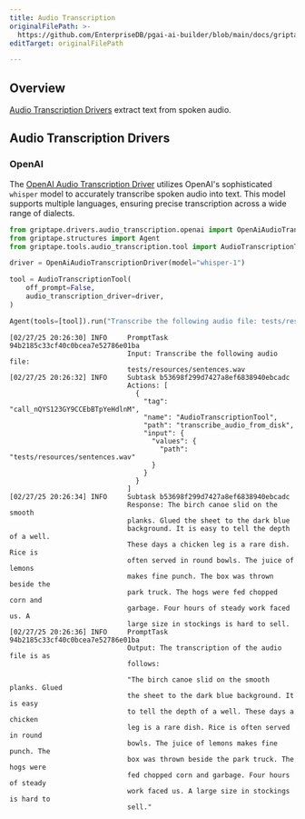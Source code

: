 ```yaml
---
title: Audio Transcription
originalFilePath: >-
  https://github.com/EnterpriseDB/pgai-ai-builder/blob/main/docs/griptape-framework/drivers/audio-transcription-drivers.md
editTarget: originalFilePath

---
```


## Overview

[Audio Transcription Drivers](../reference/drivers/audio_transcription) extract text from spoken audio.

## Audio Transcription Drivers

### OpenAI

The [OpenAI Audio Transcription Driver](../reference/drivers/audio_transcription/openai_audio_transcription_driver.mdx) utilizes OpenAI's sophisticated `whisper` model to accurately transcribe spoken audio into text. This model supports multiple languages, ensuring precise transcription across a wide range of dialects.

<TabContainer>
<Tab title="Code">

```python
from griptape.drivers.audio_transcription.openai import OpenAiAudioTranscriptionDriver
from griptape.structures import Agent
from griptape.tools.audio_transcription.tool import AudioTranscriptionTool

driver = OpenAiAudioTranscriptionDriver(model="whisper-1")

tool = AudioTranscriptionTool(
    off_prompt=False,
    audio_transcription_driver=driver,
)

Agent(tools=[tool]).run("Transcribe the following audio file: tests/resources/sentences.wav")

```

</Tab>

<Tab title="Logs">

```text
[02/27/25 20:26:30] INFO     PromptTask 94b2185c33cf40c0bcea7e52786e01ba        
                             Input: Transcribe the following audio file:        
                             tests/resources/sentences.wav                      
[02/27/25 20:26:32] INFO     Subtask b53698f299d7427a8ef6838940ebcadc           
                             Actions: [                                         
                               {                                                
                                 "tag": "call_nQYS123GY9CCEbBTpYeHdlnM",        
                                 "name": "AudioTranscriptionTool",              
                                 "path": "transcribe_audio_from_disk",          
                                 "input": {                                     
                                   "values": {                                  
                                     "path": "tests/resources/sentences.wav"    
                                   }                                            
                                 }                                              
                               }                                                
                             ]                                                  
[02/27/25 20:26:34] INFO     Subtask b53698f299d7427a8ef6838940ebcadc           
                             Response: The birch canoe slid on the smooth       
                             planks. Glued the sheet to the dark blue           
                             background. It is easy to tell the depth of a well.
                             These days a chicken leg is a rare dish. Rice is   
                             often served in round bowls. The juice of lemons   
                             makes fine punch. The box was thrown beside the    
                             park truck. The hogs were fed chopped corn and     
                             garbage. Four hours of steady work faced us. A     
                             large size in stockings is hard to sell.           
[02/27/25 20:26:36] INFO     PromptTask 94b2185c33cf40c0bcea7e52786e01ba        
                             Output: The transcription of the audio file is as  
                             follows:                                           
                                                                                
                             "The birch canoe slid on the smooth planks. Glued  
                             the sheet to the dark blue background. It is easy  
                             to tell the depth of a well. These days a chicken  
                             leg is a rare dish. Rice is often served in round  
                             bowls. The juice of lemons makes fine punch. The   
                             box was thrown beside the park truck. The hogs were
                             fed chopped corn and garbage. Four hours of steady 
                             work faced us. A large size in stockings is hard to
                             sell."                                             

```

</Tab>
</TabContainer>
